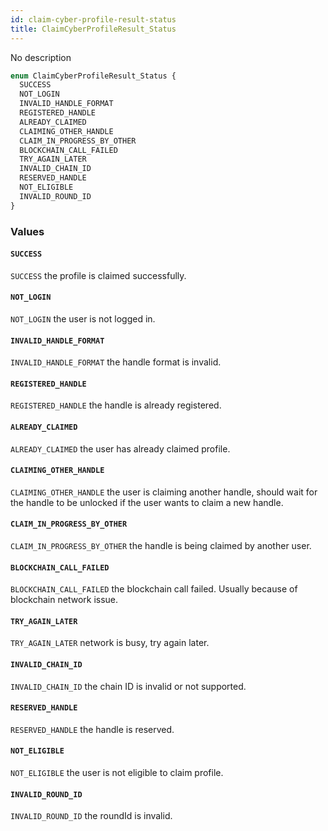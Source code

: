 ```yaml
---
id: claim-cyber-profile-result-status
title: ClaimCyberProfileResult_Status
---
```



No description

```graphql
enum ClaimCyberProfileResult_Status {
  SUCCESS
  NOT_LOGIN
  INVALID_HANDLE_FORMAT
  REGISTERED_HANDLE
  ALREADY_CLAIMED
  CLAIMING_OTHER_HANDLE
  CLAIM_IN_PROGRESS_BY_OTHER
  BLOCKCHAIN_CALL_FAILED
  TRY_AGAIN_LATER
  INVALID_CHAIN_ID
  RESERVED_HANDLE
  NOT_ELIGIBLE
  INVALID_ROUND_ID
}
```


### Values

#### `SUCCESS` 

`SUCCESS` the profile is claimed successfully.


#### `NOT_LOGIN` 

`NOT_LOGIN` the user is not logged in.


#### `INVALID_HANDLE_FORMAT` 

`INVALID_HANDLE_FORMAT` the handle format is invalid.


#### `REGISTERED_HANDLE` 

`REGISTERED_HANDLE` the handle is already registered.


#### `ALREADY_CLAIMED` 

`ALREADY_CLAIMED` the user has already claimed profile.


#### `CLAIMING_OTHER_HANDLE` 

`CLAIMING_OTHER_HANDLE` the user is claiming another handle, should wait for the handle to be unlocked if the user wants to claim a new handle.


#### `CLAIM_IN_PROGRESS_BY_OTHER` 

`CLAIM_IN_PROGRESS_BY_OTHER` the handle is being claimed by another user.


#### `BLOCKCHAIN_CALL_FAILED` 

`BLOCKCHAIN_CALL_FAILED` the blockchain call failed. Usually because of blockchain network issue.


#### `TRY_AGAIN_LATER` 

`TRY_AGAIN_LATER` network is busy, try again later.


#### `INVALID_CHAIN_ID` 

`INVALID_CHAIN_ID` the chain ID is invalid or not supported.


#### `RESERVED_HANDLE` 

`RESERVED_HANDLE` the handle is reserved.


#### `NOT_ELIGIBLE` 

`NOT_ELIGIBLE` the user is not eligible to claim profile.


#### `INVALID_ROUND_ID` 

`INVALID_ROUND_ID` the roundId is invalid.




